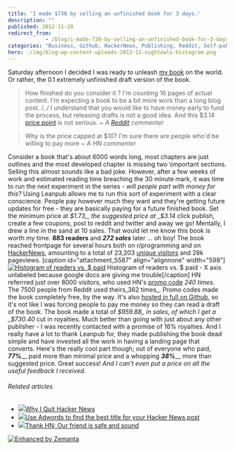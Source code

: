 ```yaml
---
title: 'I made $730 by selling an unfinished book for 3 days.'
description: ""
published: 2012-11-20
redirect_from: 
            - /blog/i-made-730-by-selling-an-unfinished-book-for-3-days/swizec/5585
categories: "Business, Github, HackerNews, Publishing, Reddit, Self-publishing, Uncategorized"
hero: ./img/blog-wp-content-uploads-2012-11-nightowls-histogram.png
---
```

Saturday afternoon I decided I was ready to unleash [my book](https://leanpub.com/nightowls) on the world. Or rather, the 0.1 extremely unfinished draft version of the book.

> How finished do you consider it ? I'm counting 16 pages of actual content. I'm expecting a book to be a bit more work than a long blog post. /../ I understand that you would like to have money early to fund the process, but releasing drafts is not a good idea. And this $3.14 [price point](http://en.wikipedia.org/wiki/Price_point "Price point") is not serious. _~ A [Reddit](http://reddit.com/ "Reddit") commenter_

> Why is the price capped at $10? I'm sure there are people who'd be willing to pay more _~ A HN commenter_

Consider a book that's about 6000 words long, most chapters are just outlines and the most developed chapter is missing two \\important sections. Selling this almost sounds like a bad joke. However, after a few weeks of work and estimated reading time breaching the 30 minute mark, it was time to run the next experiment in the series - _will people part with money for this?_ Using Leanpub allows me to run this sort of experiment with a clear conscience. People pay however much they want and they're getting future updates for free - they are basically paying for a future finished book. Set the minimum price at _$1.73,_ the suggested price at _$3.14_ click publish, create a few coupons, post to reddit and twitter and away we go! Mentally, I drew a line in the sand at 10 sales. That would let me know this book is worth my time. **883 readers** and _**272 sales**_ later ... oh boy! The book reached frontpage for several hours both on r/programming and on [HackerNews](http://news.ycombinator.com/ "Hacker News"), amounting to a total of 23,203 [unique visitors](http://en.wikipedia.org/wiki/Unique_user "Unique user") and 28k pageviews. \[caption id="attachment_5587" align="alignnone" width="598"][![Histogram of readers vs. $ paid](http://swizec.com/blog/wp-content/uploads/2012/11/nightowls-histogram.png "Histogram of readers vs. $ paid")](./img/blog-wp-content-uploads-2012-11-nightowls-histogram.png) Histogram of readers vs. $ paid - X axis unlabeled because google docs are giving me trouble\[/caption] HN referrred just over 8000 visitors, who used HN's [promo code](http://en.wikipedia.org/wiki/Coupon "Coupon") _240 times_. The 7500 people from Reddit used theirs_362 times_. Promo codes made the book completely free, by the way. It's also [hosted in full on Github](https://github.com/Swizec/nightowls), so it's not like I was forcing people to pay me money so they can read a draft of the book. The book made a total of _$959.88_ in sales, of which I get a _$730.40_ cut in royalties. Much better than going with just about any other publisher - I was recently contacted with a promise of 16% royalties. And I really have a lot to thank Leanpub for, they made publishing the book dead simple and have invested all the work in having a landing page that converts. Here's the really cool part though; out of everyone who paid, **_77%_**__ paid more than minimal price and a whopping **_38%_**__ more than suggested price. Great success! _And I can't even put a price on all the useful feedback I received._

###### Related articles

- [![](http://i.zemanta.com/noimg_51_80_80.jpg)](http://nathanael.hevenet.com/why-i-quit-hacker-news/)[Why I Quit Hacker News](http://nathanael.hevenet.com/why-i-quit-hacker-news/)
- [![](http://i.zemanta.com/126716812_80_80.jpg)](http://blog.chargeback.cc/2012/11/19/use-adwords-to-find-the-best-title-for-your-hacker-news-post/)[Use Adwords to find the best title for your Hacker News post](http://blog.chargeback.cc/2012/11/19/use-adwords-to-find-the-best-title-for-your-hacker-news-post/)
- [![](http://i.zemanta.com/noimg_25_80_80.jpg)](http://jacquesmattheij.com/thank-hn-our-friend-is-safe-and-sound)[Thank HN: Our friend is safe and sound](http://jacquesmattheij.com/thank-hn-our-friend-is-safe-and-sound)

[![Enhanced by Zemanta](http://img.zemanta.com/zemified_e.png?x-id=5694cd72-73d1-4a6a-bb87-e4fd6134663a)](http://www.zemanta.com/?px "Enhanced by Zemanta")
